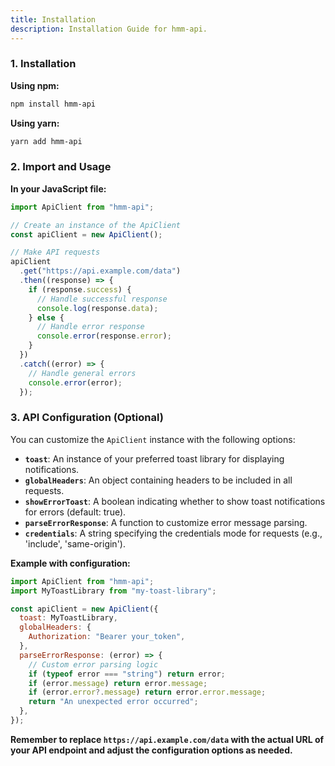 ```yaml
---
title: Installation
description: Installation Guide for hmm-api.
---
```


### 1. Installation

**Using npm:**

```bash
npm install hmm-api
```

**Using yarn:**

```bash
yarn add hmm-api
```

### 2. Import and Usage

**In your JavaScript file:**

```javascript
import ApiClient from "hmm-api";

// Create an instance of the ApiClient
const apiClient = new ApiClient();

// Make API requests
apiClient
  .get("https://api.example.com/data")
  .then((response) => {
    if (response.success) {
      // Handle successful response
      console.log(response.data);
    } else {
      // Handle error response
      console.error(response.error);
    }
  })
  .catch((error) => {
    // Handle general errors
    console.error(error);
  });
```

### 3. API Configuration (Optional)

You can customize the `ApiClient` instance with the following options:

- **`toast`**: An instance of your preferred toast library for displaying notifications.
- **`globalHeaders`**: An object containing headers to be included in all requests.
- **`showErrorToast`**: A boolean indicating whether to show toast notifications for errors (default: true).
- **`parseErrorResponse`**: A function to customize error message parsing.
- **`credentials`**: A string specifying the credentials mode for requests (e.g., 'include', 'same-origin').

**Example with configuration:**

```javascript
import ApiClient from "hmm-api";
import MyToastLibrary from "my-toast-library";

const apiClient = new ApiClient({
  toast: MyToastLibrary,
  globalHeaders: {
    Authorization: "Bearer your_token",
  },
  parseErrorResponse: (error) => {
    // Custom error parsing logic
    if (typeof error === "string") return error;
    if (error.message) return error.message;
    if (error.error?.message) return error.error.message;
    return "An unexpected error occurred";
  },
});
```

**Remember to replace `https://api.example.com/data` with the actual URL of your API endpoint and adjust the configuration options as needed.**
